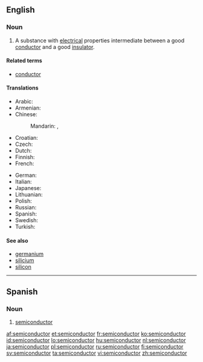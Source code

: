 ==English==
{{wikipedia}}

===Noun===
{{en-noun}}

# {{physics}} A substance with [[electrical]] properties intermediate between a good [[conductor]] and a good [[insulator]].

====Related terms====
* [[conductor]]

====Translations====
{{trans-top|substance with electrical properties}}
* Arabic: {{t-|ar|شبه موصل|m|tr=shábah muwáSSil}}
* Armenian: {{t|hy|կիսահաղորդիչ|tr=kisahaġordič|sc=Armn}}
* Chinese:
*: Mandarin: {{t-|cmn|半導體|sc=Hani}},  {{t-|cmn|半导体|tr=bàndǎotǐ|sc=Hani}}
* Croatian: {{t+|hr|poluvodič|m|alt=poluvòdīč}}
* Czech: {{t-|cs|polovodič|m}}
* Dutch: {{t+|nl|halfgeleider|m}}
* Finnish: {{t-|fi|puolijohde}}
* French: {{t+|fr|semiconducteur|m}}
{{trans-mid}}
* German: {{t+|de|Halbleiter|m}}
* Italian: {{t-|it|semiconduttore|m}}
* Japanese: {{t-|ja|半導体|tr=はんどうたい, handōtai}}
* Lithuanian: {{t|lt|puslaidininkis|m|xs=Lithuanian}}
* Polish: {{t|pl|półprzewodnik|m}}
* Russian: {{t+|ru|полупроводник|m|tr=poluprovodník}}
* Spanish: {{t-|es|semiconductor|m}}
* Swedish: {{t|sv|halvledare|c}}
* Turkish: {{t|tr|yarı iletken}}
{{trans-bottom}}

====See also====
* [[germanium]]
* [[silicium]]
* [[silicon]]

----

==Spanish==

===Noun===
{{es-noun-m|pl=semiconductores}}

# {{physics|lang=es}} [[#English|semiconductor]]

[[af:semiconductor]]
[[et:semiconductor]]
[[fr:semiconductor]]
[[ko:semiconductor]]
[[id:semiconductor]]
[[lo:semiconductor]]
[[hu:semiconductor]]
[[nl:semiconductor]]
[[ja:semiconductor]]
[[pl:semiconductor]]
[[ru:semiconductor]]
[[fi:semiconductor]]
[[sv:semiconductor]]
[[ta:semiconductor]]
[[vi:semiconductor]]
[[zh:semiconductor]]